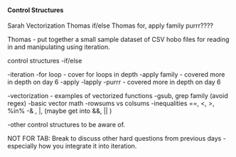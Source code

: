 #### Control Structures {.tabset} 
Sarah Vectorization
Thomas if/else
Thomas for, apply family
purrr????

Thomas - put together a small sample dataset of CSV hobo files for reading in and manipulating using iteration.

control structures
-if/else
  
-iteration 
    -for loop - cover for loops in depth
    -apply family - covered more in depth on day 6
      -apply
      -lapply
    -purrr - covered more in depth on day 6

-vectorization - examples of vectorized functions
    -gsub, grep family (avoid regex)
    -basic vector math
      -rowsums vs colsums
    -inequalities  ==, <, >, %in%
    -& , |, (maybe get into &&, || )

-other control structures to be aware of.

NOT FOR TAB: Break to discuss other hard questions from previous days - especially how you integrate it into iteration.